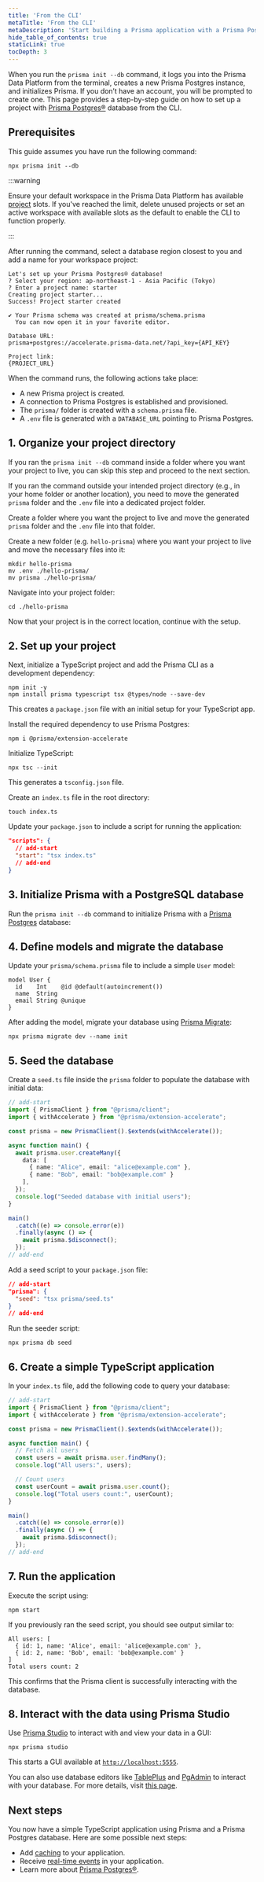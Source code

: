 ```yaml
---
title: 'From the CLI'
metaTitle: 'From the CLI'
metaDescription: 'Start building a Prisma application with a Prisma Postgres database from the CLI'
hide_table_of_contents: true
staticLink: true
tocDepth: 3
---
```


When you run the `prisma init --db` command, it logs you into the Prisma Data Platform from the terminal, creates a new Prisma Postgres instance, and initializes Prisma. If you don’t have an account, you will be prompted to create one. This page provides a step-by-step guide on how to set up a project with [Prisma Postgres®](/prisma-postgres) database from the CLI.

## Prerequisites

This guide assumes you have run the following command:

```terminal
npx prisma init --db
```

:::warning

Ensure your default workspace in the Prisma Data Platform has available [project](/platform/about#project) slots. If you've reached the limit, delete unused projects or set an active workspace with available slots as the default to enable the CLI to function properly.

:::

After running the command, select a database region closest to you and add a name for your workspace project:

```terminal
Let's set up your Prisma Postgres® database!
? Select your region: ap-northeast-1 - Asia Pacific (Tokyo)
? Enter a project name: starter
Creating project starter...
Success! Project starter created

✔ Your Prisma schema was created at prisma/schema.prisma
  You can now open it in your favorite editor.

Database URL:
prisma+postgres://accelerate.prisma-data.net/?api_key={API_KEY}

Project link:
{PROJECT_URL}
```

When the command runs, the following actions take place:

- A new Prisma project is created.
- A connection to Prisma Postgres is established and provisioned.
- The `prisma/` folder is created with a `schema.prisma` file.
- A `.env` file is generated with a `DATABASE_URL` pointing to Prisma Postgres.

## 1. Organize your project directory

If you ran the `prisma init --db` command inside a folder where you want your project to live, you can skip this step and proceed to the next section.

If you ran the command outside your intended project directory (e.g., in your home folder or another location), you need to move the generated `prisma` folder and the `.env` file into a dedicated project folder.

Create a folder  where you want the project to live and move the generated `prisma` folder and the `.env` file into that folder.

Create a new folder (e.g. `hello-prisma`) where you want your project to live and move the necessary files into it:

```terminal
mkdir hello-prisma
mv .env ./hello-prisma/
mv prisma ./hello-prisma/
```

Navigate into your project folder:

```terminal
cd ./hello-prisma
```

Now that your project is in the correct location, continue with the setup.

## 2. Set up your project

Next, initialize a TypeScript project and add the Prisma CLI as a development dependency:

```terminal
npm init -y
npm install prisma typescript tsx @types/node --save-dev
```

This creates a `package.json` file with an initial setup for your TypeScript app.

Install the required dependency to use Prisma Postgres:

```terminal
npm i @prisma/extension-accelerate
```

Initialize TypeScript:

```terminal
npx tsc --init
```

This generates a `tsconfig.json` file.

Create an `index.ts` file in the root directory:

```terminal
touch index.ts
```

Update your `package.json` to include a script for running the application:

```json
"scripts": {
  // add-start
  "start": "tsx index.ts"
  // add-end
}
```

## 3. Initialize Prisma with a PostgreSQL database

Run the `prisma init --db` command to initialize Prisma with a [Prisma Postgres](/prisma-postgres) database:

## 4. Define models and migrate the database

Update your `prisma/schema.prisma` file to include a simple `User` model:

```prisma
model User {
  id    Int    @id @default(autoincrement())
  name  String
  email String @unique
}
```

After adding the model, migrate your database using [Prisma Migrate](/orm/prisma-migrate):

```terminal
npx prisma migrate dev --name init
```

## 5. Seed the database

Create a `seed.ts` file inside the `prisma` folder to populate the database with initial data:

```ts
// add-start
import { PrismaClient } from "@prisma/client";
import { withAccelerate } from "@prisma/extension-accelerate";

const prisma = new PrismaClient().$extends(withAccelerate());

async function main() {
  await prisma.user.createMany({
    data: [
      { name: "Alice", email: "alice@example.com" },
      { name: "Bob", email: "bob@example.com" }
    ],
  });
  console.log("Seeded database with initial users");
}

main()
  .catch((e) => console.error(e))
  .finally(async () => {
    await prisma.$disconnect();
  });
// add-end
```

Add a seed script to your `package.json` file:

```json
// add-start
"prisma": {
  "seed": "tsx prisma/seed.ts"
}
// add-end
```

Run the seeder script:

```terminal
npx prisma db seed
```

## 6. Create a simple TypeScript application

In your `index.ts` file, add the following code to query your database:

```ts
// add-start
import { PrismaClient } from "@prisma/client";
import { withAccelerate } from "@prisma/extension-accelerate";

const prisma = new PrismaClient().$extends(withAccelerate());

async function main() {
  // Fetch all users
  const users = await prisma.user.findMany();
  console.log("All users:", users);

  // Count users
  const userCount = await prisma.user.count();
  console.log("Total users count:", userCount);
}

main()
  .catch((e) => console.error(e))
  .finally(async () => {
    await prisma.$disconnect();
  });
// add-end
```

## 7. Run the application

Execute the script using:

```terminal
npm start
```

If you previously ran the seed script, you should see output similar to:

```terminal
All users: [
  { id: 1, name: 'Alice', email: 'alice@example.com' },
  { id: 2, name: 'Bob', email: 'bob@example.com' }
]
Total users count: 2
```

This confirms that the Prisma client is successfully interacting with the database.

## 8. Interact with the data using Prisma Studio

Use [Prisma Studio](/orm/tools/prisma-studio) to interact with and view your data in a GUI:

```terminal
npx prisma studio
```

This starts a GUI available at [`http://localhost:5555`](http://localhost:5555).

You can also use database editors like [TablePlus](https://tableplus.com/) and [PgAdmin](https://www.pgadmin.org/) to interact with your database. For more details, visit [this page](/prisma-postgres).

## Next steps

You now have a simple TypeScript application using Prisma and a Prisma Postgres database. Here are some possible next steps:

- Add [caching](/prisma-postgres/caching) to your application.
- Receive [real-time events](/prisma-postgres/real-time-events) in your application.
- Learn more about [Prisma Postgres®](/prisma-postgres).